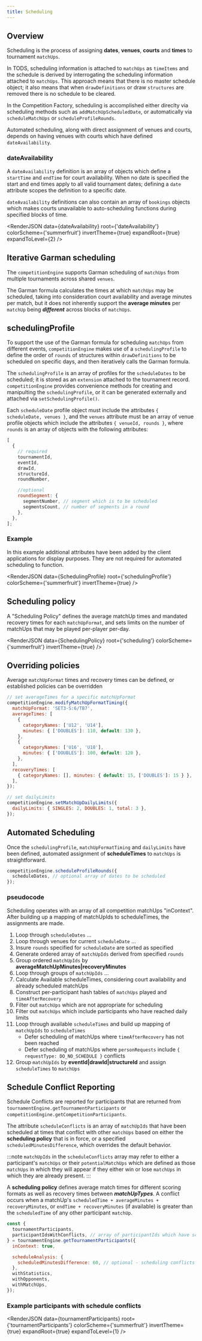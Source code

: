 ```yaml
---
title: Scheduling
---
```




## Overview

Scheduling is the process of assigning **dates**, **venues**, **courts** and **times** to tournament `matchUps`.

In TODS, scheduling information is attached to `matchUps` as `timeItems` and the schedule is derived by interrogating the scheduling information attached to `matchUps`.
This approach means that there is no master schedule object; it also means that when `drawDefinitions` or draw `structures` are removed there is no schedule to be cleared.

In the Competition Factory, scheduling is accomplished either direclty via scheduling methods such as `addMatchUpScheduledDate`, or automatically via `scheduleMatchUps` or `scheduleProfileRounds`.

Automated scheduling, along with direct assignment of venues and courts, depends on having venues with courts which have defined `dateAvailability`.

### dateAvailability

A `dateAvailability` definition is an array of objects which define a `startTime` and `endTime` for court availability.
When no date is specified the start and end times apply to all valid tournament dates; defining a `date` attribute scopes the
definition to a specific date.

`dateAvailability` definitions can also contain an array of `bookings` objects which makes courts unavailable to auto-scheduling
functions during specified blocks of time.

<RenderJSON
  data={dateAvailability}
  root={'dateAvailability'}
  colorScheme={'summerfruit'}
  invertTheme={true}
  expandRoot={true}
  expandToLevel={2}
/>

## Iterative Garman scheduling

The `competitionEngine` supports Garman scheduling of `matchUps` from multiple tournaments across shared `venues`.

The Garman formula calculates the times at which `matchUps` may be scheduled, taking into consideration court availability
and average minutes per match, but it does not inherently support the **average minutes** per `matchUp` being **_different_**
across blocks of `matchUps`.

## schedulingProfile

To support the use of the Garman formula for scheduling `matchUps` from different events,
`competitionEngine` makes use of a `schedulingProfile` to define the order of `rounds` of structures within `drawDefinitions`
to be scheduled on specific days, and then iteratively calls the Garman formula.

The `schedulingProfile` is an array of profiles for the `scheduleDates` to be scheduled; it is stored as an `extension` attached to the tournament record.
`competitionEngine` provides convenience methods for creating and manipulting the `schedulingProfile`, or it can be generated externally and attached
via `setSchedulingProfile()`.

Each `scheduleDate` profile object must include the attributes `{ scheduleDate, venues }`, and the `venues` attribute must be an array of venue profile objects
which include the attributes `{ venueId, rounds }`, where `rounds` is an array of objects with the following attributes:

```js
[
  {
    // required
    tournamentId,
    eventId,
    drawId,
    structureId,
    roundNumber,

    //optional
    roundSegment: {
      segmentNumber, // segment which is to be scheduled
      segmentsCount, // number of segments in a round
    },
  },
];
```

### Example

In this example additional attributes have been added by the client applications for display purposes.
They are not required for automated scheduling to function.

<RenderJSON
  data={SchedulingProfile}
  root={'schedulingProfile'}
  colorScheme={'summerfruit'}
  invertTheme={true}
/>

## Scheduling policy

A "Scheduling Policy" defines the average matchUp times and mandated recovery times for each `matchUpFormat`,
and sets limits on the number of matchUps that may be played per-player per-day.

<RenderJSON
  data={SchedulingPolicy}
  root={'scheduling'}
  colorScheme={'summerfruit'}
  invertTheme={true}
/>

## Overriding policies

Average `matchUpFormat` times and recovery times can be defined, or established policies can be overridden

```js
// set averageTimes for a specific matchUpFormat
competitionEngine.modifyMatchUpFormatTiming({
  matchUpFormat: 'SET3-S:6/TB7',
  averageTimes: [
    {
      categoryNames: ['U12', 'U14'],
      minutes: { ['DOUBLES']: 110, default: 130 },
    },
    {
      categoryNames: ['U16', 'U18'],
      minutes: { ['DOUBLES']: 100, default: 120 },
    },
  ],
  recoveryTimes: [
    { categoryNames: [], minutes: { default: 15, ['DOUBLES']: 15 } },
  ],
});

// set dailyLimits
competitionEngine.setMatchUpDailyLimits({
  dailyLimits: { SINGLES: 2, DOUBLES: 1, total: 3 },
});
```

## Automated Scheduling

Once the `schedulingProfile`, `matchUpFormatTiming` and `dailyLimits` have been defined, automated assignment of **scheduleTimes** to `matchUps` is straightforward.

```js
competitionEngine.scheduleProfileRounds({
  scheduleDates, // optional array of dates to be scheduled
});
```

### pseudocode

Scheduling operates with an array of all competition matchUps "inContext".
After building up a mapping of matchUpIds to scheduleTimes, the assignments are made.

1. Loop through `scheduleDates` ...
2. Loop through venues for current `scheduleDate` ...
3. Insure `rounds` specified for `scheduleDate` are sorted as specified
4. Generate ordered array of `matchUpIds` derived from specified `rounds`
5. Group ordered `matchUpIds` by **averageMatchUpMinutes|recoveryMinutes**
6. Loop through groups of `matchUpIds` ...
7. Calculate Available scheduleTimes, considering court availability and already scheduled matchUps
8. Construct per-participant hash tables of `matchUps` played and `timeAfterRecovery`
9. Filter out `matchUps` which are not appropriate for scheduling
10. Filter out `matchUps` which include participants who have reached daily limits
11. Loop through available `scheduleTimes` and build up mapping of `matchUpIds` to `scheduleTimes`
    - Defer scheduling of matchUps where `timeAfterRecovery` has not been reached
    - Defer scheduling of matchUps where `personRequests` include `{ requestType: DO_NO_SCHEDULE }` conflicts
12. Group `matchUpIds` by **eventId|drawId|structureId** and assign `scheduleTimes` to `matchUps`

## Schedule Conflict Reporting

Schedule Conflicts are reported for participants that are returned from `tournamentEngine.getTournamentParticipants` or `competitionEngine.getCompetitionParticipants`.

The attribute `scheduleConflicts` is an array of `matchUpIds` that have been scheduled at times that conflict with other `matchUps` based on either the **scheduling policy**
that is in force, or a specified `scheduledMinutesDifference`, which overrides the default behavior.

:::note
`matchUpIds` in the `scheduleConflicts` array may refer to either a participant's `matchUps` or their `potentialMatchUps` which are defined as those `matchUps`
in which they will appear if they either win or lose `matchUps` in which they are already present.
:::

A **scheduling policy** defines average match times for different scoring formats as well as recovery times between **_matchUpTypes_**.
A conflict occurs when a matchUp's `scheduledTime + averageMinutes + recoveryMinutes`, or `endTime + recoveryMinutes` (if available) is greater than the `scheduledTime` of any other participant `matchUp`.

```js
const {
  tournamentParticipants,
  participantIdsWithConflicts, // array of participantIds which have scheduling conflicts
} = tournamentEngine.getTournamentParticipants({
  inContext: true,

  scheduleAnalysis: {
    scheduledMinutesDifference: 60, // optional - scheduling conflicts determined by scheduledTime difference between matchUps
  },
  withStatistics,
  withOpponents,
  withMatchUps,
});
```

### Example participants with schedule conflicts

<RenderJSON
  data={tournamentParticipants}
  root={'tournamentParticipants'}
  colorScheme={'summerfruit'}
  invertTheme={true}
  expandRoot={true}
  expandToLevel={1}
/>
